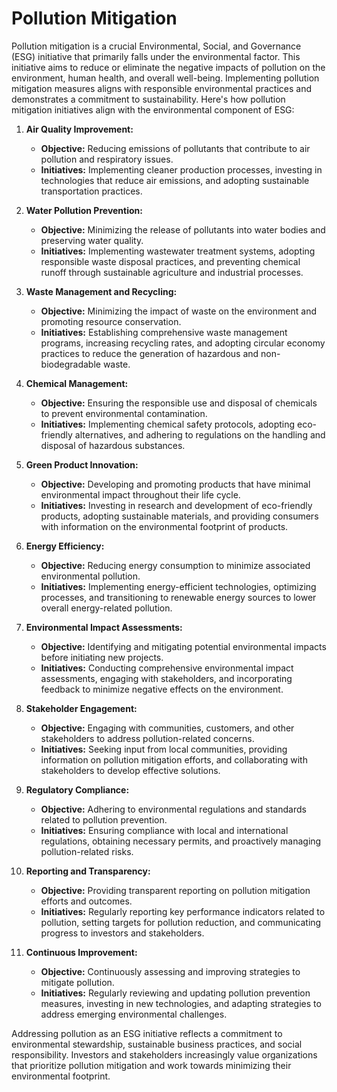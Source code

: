 # Pollution Mitigation
Pollution mitigation is a crucial Environmental, Social, and Governance (ESG) initiative that primarily falls under the environmental factor. This initiative aims to reduce or eliminate the negative impacts of pollution on the environment, human health, and overall well-being. Implementing pollution mitigation measures aligns with responsible environmental practices and demonstrates a commitment to sustainability. Here's how pollution mitigation initiatives align with the environmental component of ESG:

1. **Air Quality Improvement:**
   - **Objective:** Reducing emissions of pollutants that contribute to air pollution and respiratory issues.
   - **Initiatives:** Implementing cleaner production processes, investing in technologies that reduce air emissions, and adopting sustainable transportation practices.

2. **Water Pollution Prevention:**
   - **Objective:** Minimizing the release of pollutants into water bodies and preserving water quality.
   - **Initiatives:** Implementing wastewater treatment systems, adopting responsible waste disposal practices, and preventing chemical runoff through sustainable agriculture and industrial processes.

3. **Waste Management and Recycling:**
   - **Objective:** Minimizing the impact of waste on the environment and promoting resource conservation.
   - **Initiatives:** Establishing comprehensive waste management programs, increasing recycling rates, and adopting circular economy practices to reduce the generation of hazardous and non-biodegradable waste.

4. **Chemical Management:**
   - **Objective:** Ensuring the responsible use and disposal of chemicals to prevent environmental contamination.
   - **Initiatives:** Implementing chemical safety protocols, adopting eco-friendly alternatives, and adhering to regulations on the handling and disposal of hazardous substances.

5. **Green Product Innovation:**
   - **Objective:** Developing and promoting products that have minimal environmental impact throughout their life cycle.
   - **Initiatives:** Investing in research and development of eco-friendly products, adopting sustainable materials, and providing consumers with information on the environmental footprint of products.

6. **Energy Efficiency:**
   - **Objective:** Reducing energy consumption to minimize associated environmental pollution.
   - **Initiatives:** Implementing energy-efficient technologies, optimizing processes, and transitioning to renewable energy sources to lower overall energy-related pollution.

7. **Environmental Impact Assessments:**
   - **Objective:** Identifying and mitigating potential environmental impacts before initiating new projects.
   - **Initiatives:** Conducting comprehensive environmental impact assessments, engaging with stakeholders, and incorporating feedback to minimize negative effects on the environment.

8. **Stakeholder Engagement:**
   - **Objective:** Engaging with communities, customers, and other stakeholders to address pollution-related concerns.
   - **Initiatives:** Seeking input from local communities, providing information on pollution mitigation efforts, and collaborating with stakeholders to develop effective solutions.

9. **Regulatory Compliance:**
   - **Objective:** Adhering to environmental regulations and standards related to pollution prevention.
   - **Initiatives:** Ensuring compliance with local and international regulations, obtaining necessary permits, and proactively managing pollution-related risks.

10. **Reporting and Transparency:**
    - **Objective:** Providing transparent reporting on pollution mitigation efforts and outcomes.
    - **Initiatives:** Regularly reporting key performance indicators related to pollution, setting targets for pollution reduction, and communicating progress to investors and stakeholders.

11. **Continuous Improvement:**
    - **Objective:** Continuously assessing and improving strategies to mitigate pollution.
    - **Initiatives:** Regularly reviewing and updating pollution prevention measures, investing in new technologies, and adapting strategies to address emerging environmental challenges.

Addressing pollution as an ESG initiative reflects a commitment to environmental stewardship, sustainable business practices, and social responsibility. Investors and stakeholders increasingly value organizations that prioritize pollution mitigation and work towards minimizing their environmental footprint.